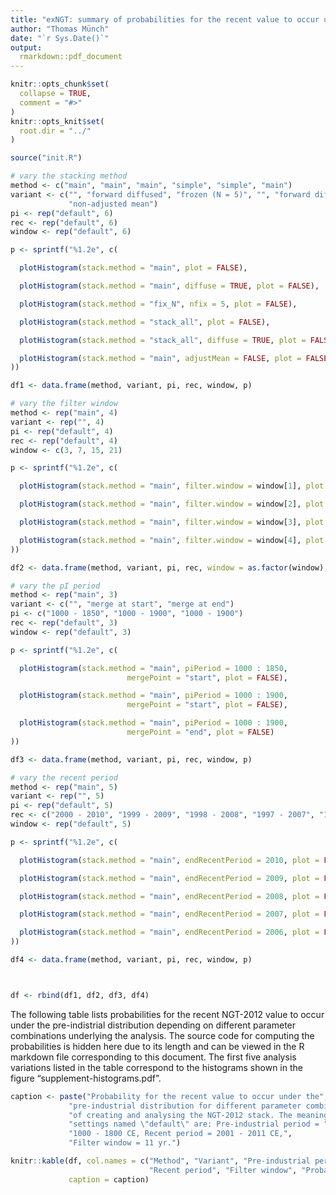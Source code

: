 ```yaml
---
title: "exNGT: summary of probabilities for the recent value to occur under the preindustrial distribution"
author: "Thomas Münch"
date: "`r Sys.Date()`"
output:
  rmarkdown::pdf_document
---
```


```r
knitr::opts_chunk$set(
  collapse = TRUE,
  comment = "#>"
)
knitr::opts_knit$set(
  root.dir = "../"
)
```


```r

source("init.R")

# vary the stacking method
method <- c("main", "main", "main", "simple", "simple", "main")
variant <- c("", "forward diffused", "frozen (N = 5)", "", "forward diffused",
             "non-adjusted mean")
pi <- rep("default", 6)
rec <- rep("default", 6)
window <- rep("default", 6)

p <- sprintf("%1.2e", c(

  plotHistogram(stack.method = "main", plot = FALSE),

  plotHistogram(stack.method = "main", diffuse = TRUE, plot = FALSE),

  plotHistogram(stack.method = "fix_N", nfix = 5, plot = FALSE),

  plotHistogram(stack.method = "stack_all", plot = FALSE),

  plotHistogram(stack.method = "stack_all", diffuse = TRUE, plot = FALSE),

  plotHistogram(stack.method = "main", adjustMean = FALSE, plot = FALSE)
))

df1 <- data.frame(method, variant, pi, rec, window, p)

# vary the filter window
method <- rep("main", 4)
variant <- rep("", 4)
pi <- rep("default", 4)
rec <- rep("default", 4)
window <- c(3, 7, 15, 21)

p <- sprintf("%1.2e", c(

  plotHistogram(stack.method = "main", filter.window = window[1], plot = FALSE),

  plotHistogram(stack.method = "main", filter.window = window[2], plot = FALSE),

  plotHistogram(stack.method = "main", filter.window = window[3], plot = FALSE),

  plotHistogram(stack.method = "main", filter.window = window[4], plot = FALSE)
))

df2 <- data.frame(method, variant, pi, rec, window = as.factor(window), p)

# vary the pI period
method <- rep("main", 3)
variant <- c("", "merge at start", "merge at end")
pi <- c("1000 - 1850", "1000 - 1900", "1000 - 1900")
rec <- rep("default", 3)
window <- rep("default", 3)

p <- sprintf("%1.2e", c(

  plotHistogram(stack.method = "main", piPeriod = 1000 : 1850,
                          mergePoint = "start", plot = FALSE),

  plotHistogram(stack.method = "main", piPeriod = 1000 : 1900,
                          mergePoint = "start", plot = FALSE),

  plotHistogram(stack.method = "main", piPeriod = 1000 : 1900,
                          mergePoint = "end", plot = FALSE)
))

df3 <- data.frame(method, variant, pi, rec, window, p)

# vary the recent period
method <- rep("main", 5)
variant <- rep("", 5)
pi <- rep("default", 5)
rec <- c("2000 - 2010", "1999 - 2009", "1998 - 2008", "1997 - 2007", "1996 - 2006")
window <- rep("default", 5)

p <- sprintf("%1.2e", c(

  plotHistogram(stack.method = "main", endRecentPeriod = 2010, plot = FALSE),

  plotHistogram(stack.method = "main", endRecentPeriod = 2009, plot = FALSE),

  plotHistogram(stack.method = "main", endRecentPeriod = 2008, plot = FALSE),

  plotHistogram(stack.method = "main", endRecentPeriod = 2007, plot = FALSE),

  plotHistogram(stack.method = "main", endRecentPeriod = 2006, plot = FALSE)  
))

df4 <- data.frame(method, variant, pi, rec, window, p)



df <- rbind(df1, df2, df3, df4)

```
The following table lists probabilities for the recent NGT-2012 value to occur
under the pre-indistrial distribution depending on different parameter
combinations underlying the analysis. The source code for computing the
probabilities is hidden here due to its length and can be viewed in the R
markdown file corresponding to this document. The first five analysis variations
listed in the table correspond to the histograms shown in the figure
"supplement-histograms.pdf".

```r
caption <- paste("Probability for the recent value to occur under the",
             "pre-industrial distribution for different parameter combinations",
             "of creating and analysing the NGT-2012 stack. The meaning of the",
             "settings named \"default\" are: Pre-industrial period = ",
             "1000 - 1800 CE, Recent period = 2001 - 2011 CE,",
             "Filter window = 11 yr.")

knitr::kable(df, col.names = c("Method", "Variant", "Pre-industrial period",
                               "Recent period", "Filter window", "Probability"),
             caption = caption)
```
